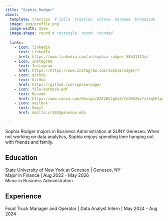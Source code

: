 ```yaml
---
title: "Sophia Rodger"
about:
  template: trestles  # jolla  trestles  solana  marquee  broadside
  image: img/profile.png 
  image-width: 15em
  image-shape: round # rectangle  round  rounded
  
  links:
    - icon: linkedin
      text: LinkedIn
      href: https://www.linkedin.com/in/sophia-rodger-58b31124a/
    - icon: instagram
      text: Instagram
      href: https://https://www.instagram.com/sophierodgerr/
    - icon: github
      text: GitHub
      href: https://github.com/sophierodger
    - icon: file-earmark-pdf
      text: Resumé
      href: https://www.canva.com/design/DAF2WVJgSs8/fn5R9Z6vfzz5qVElpAHf-w/edit?utm_content=DAF2WVJgSs8&utm_campaign=designshare&utm_medium=link2&utm_source=sharebutton 
    - icon: mailbox
      text: Email
      href: mailto:sr103@geneseo.edu

---
```



Sophia Rodger majors in Business Administration at SUNY Geneseo. When not working on data analytics, Sophia enjoys spending time hanging out with friends and family. 

## Education

State University of New York at Geneseo | Geneseo, NY <br>
Major in Finance | Aug 2022 - May 2026 <br>
Minor in Business Administration 

## Experience

Food Truck Manager and Operator | Data Analyst Intern | May 2024 - Aug 2024 


